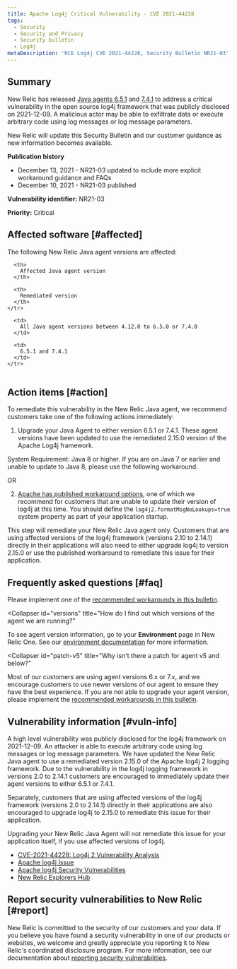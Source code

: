 ```yaml
---
title: Apache Log4j Critical Vulnerability - CVE 2021-44228
tags:
  - Security
  - Security and Privacy
  - Security bulletin
  - Log4j
metaDescription: 'RCE Log4j CVE 2021-44228, Security Bulletin NR21-03'
---
```


## Summary

New Relic has released [Java agents 6.5.1](/docs/release-notes/agent-release-notes/java-release-notes/java-agent-651/) and [7.4.1](/docs/release-notes/agent-release-notes/java-release-notes/java-agent-741/) to address a critical vulnerability in the open source log4j framework that was publicly disclosed on 2021-12-09. A malicious actor may be able to exfiltrate data or execute arbitrary code using log messages or log message parameters.

New Relic will update this Security Bulletin and our customer guidance as new information becomes available.

**Publication history**

* December 13, 2021 - NR21-03 updated to include more explicit workaround guidance and FAQs
* December 10, 2021 - NR21-03 published

**Vulnerability identifier:** NR21-03

**Priority:** Critical

## Affected software [#affected]

The following New Relic Java agent versions are affected:

<table>
  <thead>

      <th>
        Affected Java agent version
      </th>

      <th>
        Remediated version
      </th>
    </tr>
  </thead>

  <tbody>

      <td>
        All Java agent versions between 4.12.0 to 6.5.0 or 7.4.0
      </td>

      <td>
        6.5.1 and 7.4.1
      </td>
    </tr>
  </tbody>
</table>

## Action items [#action]

To remediate this vulnerability in the New Relic Java agent, we recommend customers take one of the following actions immediately:

1. Upgrade your Java Agent to either version 6.5.1 or 7.4.1. These agent versions have been updated to use the remediated 2.15.0 version of the Apache Log4j framework.

System Requirement: Java 8 or higher. If you are on Java 7 or earlier and unable to update to Java 8, please use the following workaround.

OR

2. [Apache has published workaround options](https://logging.apache.org/log4j/2.x/index.html), one of which we recommend for customers that are unable to update their version of log4j at this time. You should define the `log4j2.formatMsgNoLookups=true` system property as part of your application startup.

This step will remediate your New Relic Java agent only. Customers that are using affected versions of the log4j framework (versions 2.10 to 2.14.1) directly in their applications will also need to either upgrade log4j to version 2.15.0 or use the published workaround to remediate this issue for their application.

## Frequently asked questions [#faq]

<CollapserGroup>
  <Collapser
    id="upgrade-options"
    title="What are our options if we are not able to upgrade our Java agent or version of Java?"
  >

  Please implement one of the [recommended workarounds in this bulletin](#action).

  </Collapser>

  <Collapser
    id="versions"
    title="How do I find out which versions of the agent we are running?"
  >

  To see agent version information, go to your **Environment** page in New Relic One. See our [environment documentation](/docs/apm/agents/manage-apm-agents/troubleshooting/get-environment-data-about-your-apm-app) for more information.

  </Collapser>
  
  <Collapser
    id="patch-v5"
    title="Why isn't there a patch for agent v5 and below?"
  >

  Most of our customers are using agent versions 6.x or 7.x, and we encourage customers to use newer versions of our agent to ensure they have the best experience. If you are not able to upgrade your agent version, please implement the [recommended workarounds in this bulletin](#action).

  </Collapser>

</CollapserGroup>

## Vulnerability information [#vuln-info]

A high level vulnerability was publicly disclosed for the log4j framework on 2021-12-09. An attacker is able to execute arbitrary code using log messages or log message parameters. We have updated the New Relic Java agent to use a remediated version 2.15.0 of the Apache log4j 2 logging framework. Due to the vulnerability in the log4j logging framework in versions 2.0 to 2.14.1 customers are encouraged to immediately update their agent versions to either 6.5.1 or 7.4.1.

Separately, customers that are using affected versions of the log4j framework (versions 2.0 to 2.14.1) directly in their applications are also encouraged to upgrade log4j to 2.15.0 to remediate this issue for their application.

Upgrading your New Relic Java Agent will not remediate this issue for your application itself, if you use affected versions of log4j.

* [CVE-2021-44228: Log4j 2 Vulnerability Analysis](https://cve.mitre.org/cgi-bin/cvename.cgi?name=CVE-2021-44228)
* [Apache log4j Issue](https://issues.apache.org/jira/browse/LOG4J2-3198)
* [Apache log4j Security Vulnerabilities](https://logging.apache.org/log4j/2.x/security.html)
* [New Relic Explorers Hub](https://discuss.newrelic.com/t/log4j-zero-day-vulnerability-and-the-new-relic-java-agent/170322)

## Report security vulnerabilities to New Relic [#report]

New Relic is committed to the security of our customers and your data. If you believe you have found a security vulnerability in one of our products or websites, we welcome and greatly appreciate you reporting it to New Relic's coordinated disclosure program. For more information, see our documentation about [reporting security vulnerabilities](/docs/security/new-relic-security/data-privacy/reporting-security-vulnerabilities).

